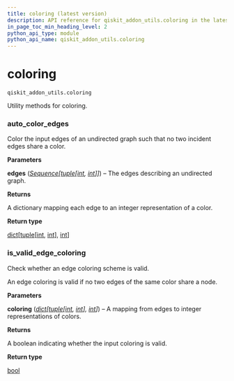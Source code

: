 ```yaml
---
title: coloring (latest version)
description: API reference for qiskit_addon_utils.coloring in the latest version of qiskit-addon-utils
in_page_toc_min_heading_level: 2
python_api_type: module
python_api_name: qiskit_addon_utils.coloring
---
```


<span id="module-qiskit_addon_utils.coloring" />

<span id="coloring-qiskit-addon-utils-coloring" />

# coloring

`qiskit_addon_utils.coloring`

Utility methods for coloring.

### auto\_color\_edges

<Function id="qiskit_addon_utils.coloring.auto_color_edges" github="https://github.com/Qiskit/qiskit-addon-utils/tree/stable/0.2/qiskit_addon_utils/coloring/automatic_coloring.py#L22-L42" signature="auto_color_edges(edges)">
  Color the input edges of an undirected graph such that no two incident edges share a color.

  **Parameters**

  **edges** ([*Sequence*](https://docs.python.org/3/library/collections.abc.html#collections.abc.Sequence "(in Python v3.14)")*\[*[*tuple*](https://docs.python.org/3/library/stdtypes.html#tuple "(in Python v3.14)")*\[*[*int*](https://docs.python.org/3/library/functions.html#int "(in Python v3.14)")*,* [*int*](https://docs.python.org/3/library/functions.html#int "(in Python v3.14)")*]]*) – The edges describing an undirected graph.

  **Returns**

  A dictionary mapping each edge to an integer representation of a color.

  **Return type**

  [dict](https://docs.python.org/3/library/stdtypes.html#dict "(in Python v3.14)")\[[tuple](https://docs.python.org/3/library/stdtypes.html#tuple "(in Python v3.14)")\[[int](https://docs.python.org/3/library/functions.html#int "(in Python v3.14)"), [int](https://docs.python.org/3/library/functions.html#int "(in Python v3.14)")], [int](https://docs.python.org/3/library/functions.html#int "(in Python v3.14)")]
</Function>

### is\_valid\_edge\_coloring

<Function id="qiskit_addon_utils.coloring.is_valid_edge_coloring" github="https://github.com/Qiskit/qiskit-addon-utils/tree/stable/0.2/qiskit_addon_utils/coloring/validation.py#L20-L38" signature="is_valid_edge_coloring(coloring)">
  Check whether an edge coloring scheme is valid.

  An edge coloring is valid if no two edges of the same color share a node.

  **Parameters**

  **coloring** ([*dict*](https://docs.python.org/3/library/stdtypes.html#dict "(in Python v3.14)")*\[*[*tuple*](https://docs.python.org/3/library/stdtypes.html#tuple "(in Python v3.14)")*\[*[*int*](https://docs.python.org/3/library/functions.html#int "(in Python v3.14)")*,* [*int*](https://docs.python.org/3/library/functions.html#int "(in Python v3.14)")*],* [*int*](https://docs.python.org/3/library/functions.html#int "(in Python v3.14)")*]*) – A mapping from edges to integer representations of colors.

  **Returns**

  A boolean indicating whether the input coloring is valid.

  **Return type**

  [bool](https://docs.python.org/3/library/functions.html#bool "(in Python v3.14)")
</Function>

